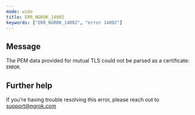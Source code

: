 ```yaml
---
mode: wide
title: ERR_NGROK_14002
keywords: ["ERR_NGROK_14002", "error 14002"]
---
```


## Message

The PEM data provided for mutual TLS could not be parsed as a certificate: `ERROR`.

## Further help

If you're having trouble resolving this error, please reach out to [support@ngrok.com](mailto:support@ngrok.com?subject=Help%20with%20ERR_NGROK_14002)
